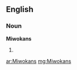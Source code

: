 ==English==

===Noun===
'''Miwokans'''

# {{plural of|[[Miwokan]]}}

[[ar:Miwokans]]
[[mg:Miwokans]]